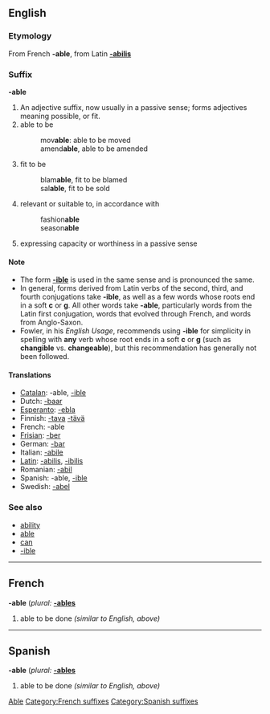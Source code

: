 ==English==

===Etymology===
From French '''-able''', from Latin '''[[-abilis]]'''

===Suffix===
'''-able'''

#An adjective suffix, now usually in a passive sense; forms adjectives meaning possible, or fit.
# able to be
#:mov'''able''': able to be moved
#:amend'''able''', able to be amended
# fit to be
#:blam'''able''', fit to be blamed
#:sal'''able''', fit to be sold
# relevant or suitable to, in accordance with
#:fashion'''able'''
#:season'''able'''
# expressing capacity or worthiness in a passive sense

====Note====
*The form '''[[-ible]]''' is used in the same sense and is pronounced the same.
*In general, forms derived from Latin verbs of the second, third, and fourth conjugations take '''-ible''', as well as a few words whose roots end in a soft '''c ''' or '''g'''.  All other words take '''-able''', particularly words from the Latin first conjugation, words that evolved through French, and words from Anglo-Saxon.
*Fowler, in his ''English Usage'', recommends using '''-ible''' for simplicity in spelling with '''any''' verb whose root ends in a soft '''c ''' or '''g''' (such as '''changible''' vs. '''changeable'''), but this recommendation has generally not been followed.

====Translations====
*[[Catalan]]: -able, [[-ible]]
*Dutch: [[-baar]]
*[[Esperanto]]: [[-ebla]]
*Finnish: [[-tava]] [[-tävä]]
*French: -able
*[[Frisian]]: [[-ber]]
*German: [[-bar]]
*Italian: [[-abile]]
*[[Latin]]: [[-abilis]], [[-ibilis]]
*Romanian: [[-abil]]
*Spanish: -able, [[-ible]]
*Swedish: [[-abel]]

===See also===
*[[ability]]
*[[able]]
*[[can]]
*[[-ible]]

----
==French==
'''-able'''  (''plural:'' '''[[-ables]]'''

# able to be done ''(similar to English, above)''

----
==Spanish==
'''-able'''  (''plural:'' '''[[-ables]]'''

# able to be done ''(similar to English, above)''

[[Category:English suffixes|Able]]
[[Category:French suffixes]]
[[Category:Spanish suffixes]]
